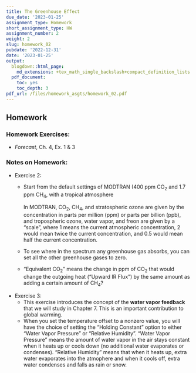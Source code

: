 ```yaml
---
title: The Greenhouse Effect
due_date: '2023-01-25'
assignment_type: Homework
short_assignment_type: HW
assignment_number: 2
weight: 2
slug: homework_02
pubdate: '2022-12-31'
date: '2023-01-25'
output:
  blogdown::html_page:
    md_extensions: +tex_math_single_backslash+compact_definition_lists
  pdf_document:
    toc: yes
    toc_depth: 3
pdf_url: /files/homework_asgts/homework_02.pdf
---
```

## Homework

### Homework Exercises:



* _Forecast_, Ch. 4, Ex. 1 & 3

### Notes on Homework:


* Exercise 2: 
  * Start from the default settings of MODTRAN (400 ppm CO~2~ and 
    1.7 ppm CH~4~, with a tropical atmosphere
    
    In MODTRAN, CO~2~, CH~4~, and stratospheric ozone are given by 
    the concentration in parts per million (ppm) or parts per billion (ppb),
    and tropospheric ozone, water vapor, and freon are given by a "scale", 
    where 1 means the current atmospheric concentration, 2 would mean twice the
    current concentration, and 0.5 would mean half the current concentration.  
  * To see where in the spectrum any greenhouse gas absorbs, you can set all
    the other greenhouse gases to zero.
  * "Equivalent CO~2~" means the change in ppm of CO~2~ that would 
    change the outgoing heat ("Upward IR Flux") by the same amount as 
    adding a certain amount of CH~4~?
* Exercise 3:
  * This exercise introduces the concept of the **water vapor feedback** 
    that we will study in Chapter 7. This is an important contribution to 
    global warming.
  * When you set the temperature offset to a
    nonzero value, you will have the choice of setting the "Holding Constant"
    option to either "Water Vapor Pressure" or "Relative Humidity".
    "Water Vapor Pressure" means the amount of water vapor in the air stays 
    constant when it heats up or cools down (no additional water evaporates or
    condenses). "Relative Humidity" means that when it heats up, extra 
    water evaporates into the atmophere and when it cools off, extra water
    condenses and falls as rain or snow.